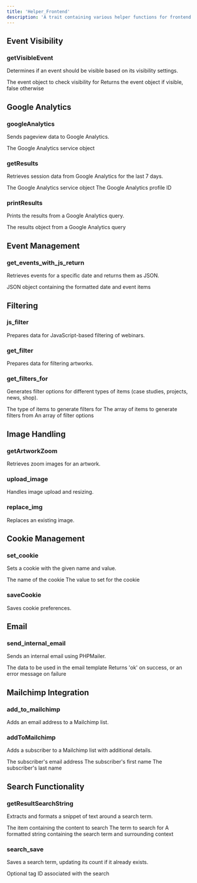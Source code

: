 ```yaml
---
title: 'Helper_Frontend'
description: 'A trait containing various helper functions for frontend operations'
---
```


## Event Visibility

### getVisibleEvent

Determines if an event should be visible based on its visibility settings.

<ParamField path="event" type="object">
  The event object to check visibility for
</ParamField>

<ResponseField name="return" type="object|false">
  Returns the event object if visible, false otherwise
</ResponseField>

## Google Analytics

### googleAnalytics

Sends pageview data to Google Analytics.

<ParamField path="analytics" type="object">
  The Google Analytics service object
</ParamField>

### getResults

Retrieves session data from Google Analytics for the last 7 days.

<ParamField path="analytics" type="object">
  The Google Analytics service object
</ParamField>

<ParamField path="profileId" type="string">
  The Google Analytics profile ID
</ParamField>

### printResults

Prints the results from a Google Analytics query.

<ParamField path="results" type="object">
  The results object from a Google Analytics query
</ParamField>

## Event Management

### get_events_with_js_return

Retrieves events for a specific date and returns them as JSON.

<ResponseField name="return" type="json">
  JSON object containing the formatted date and event items
</ResponseField>

## Filtering

### js_filter

Prepares data for JavaScript-based filtering of webinars.

### get_filter

Prepares data for filtering artworks.

### get_filters_for

Generates filter options for different types of items (case studies, projects, news, shop).

<ParamField path="type" type="string">
  The type of items to generate filters for
</ParamField>

<ParamField path="items" type="array">
  The array of items to generate filters from
</ParamField>

<ResponseField name="return" type="array">
  An array of filter options
</ResponseField>

## Image Handling

### getArtworkZoom

Retrieves zoom images for an artwork.

### upload_image

Handles image upload and resizing.

### replace_img

Replaces an existing image.

## Cookie Management

### set_cookie

Sets a cookie with the given name and value.

<ParamField path="name" type="string">
  The name of the cookie
</ParamField>

<ParamField path="val" type="string">
  The value to set for the cookie
</ParamField>

### saveCookie

Saves cookie preferences.

## Email

### send_internal_email

Sends an internal email using PHPMailer.

<ParamField path="data" type="array">
  The data to be used in the email template
</ParamField>

<ResponseField name="return" type="string">
  Returns 'ok' on success, or an error message on failure
</ResponseField>

## Mailchimp Integration

### add_to_mailchimp

Adds an email address to a Mailchimp list.

### addToMailchimp

Adds a subscriber to a Mailchimp list with additional details.

<ParamField path="email" type="string">
  The subscriber's email address
</ParamField>

<ParamField path="firstname" type="string">
  The subscriber's first name
</ParamField>

<ParamField path="lastname" type="string">
  The subscriber's last name
</ParamField>

## Search Functionality

### getResultSearchString

Extracts and formats a snippet of text around a search term.

<ParamField path="item" type="object">
  The item containing the content to search
</ParamField>

<ParamField path="search_term" type="string">
  The term to search for
</ParamField>

<ResponseField name="return" type="string">
  A formatted string containing the search term and surrounding context
</ResponseField>

### search_save

Saves a search term, updating its count if it already exists.

<ParamField path="tag_id" type="int|false" default="false">
  Optional tag ID associated with the search
</ParamField>